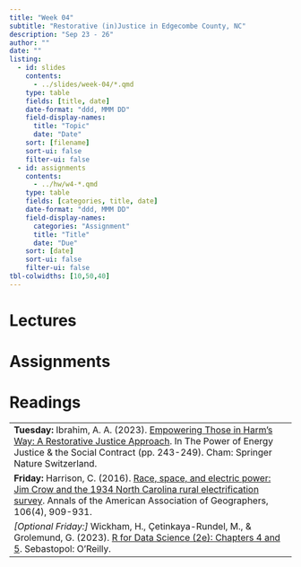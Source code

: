 ```yaml
---
title: "Week 04"
subtitle: "Restorative (in)Justice in Edgecombe County, NC"
description: "Sep 23 - 26"
author: ""
date: ""
listing:
  - id: slides
    contents:
      - ../slides/week-04/*.qmd
    type: table
    fields: [title, date]
    date-format: "ddd, MMM DD"
    field-display-names:
      title: "Topic"
      date: "Date"
    sort: [filename]
    sort-ui: false
    filter-ui: false
  - id: assignments
    contents:
      - ../hw/w4-*.qmd
    type: table
    fields: [categories, title, date]
    date-format: "ddd, MMM DD"
    field-display-names:
      categories: "Assignment"
      title: "Title"
      date: "Due"
    sort: [date]
    sort-ui: false
    filter-ui: false
tbl-colwidths: [10,50,40]
---
```


# Lectures

::: {#slides}
:::

# Assignments

::: {#assignments}
:::

# Readings

|                                                                                                           |
|-----------------------------------------------------------------------------------------------------------|
|**Tuesday:** Ibrahim, A. A. (2023). [Empowering Those in Harm’s Way: A Restorative Justice Approach](https://link.springer.com/content/pdf/10.1007/978-3-031-46282-5_32.pdf). In The Power of Energy Justice & the Social Contract (pp. 243-249). Cham: Springer Nature Switzerland.                        |
|**Friday:** Harrison, C. (2016). [Race, space, and electric power: Jim Crow and the 1934 North Carolina rural electrification survey](https://www-jstor-org.ezproxy.wellesley.edu/stable/pdf/45387649.pdf). Annals of the American Association of Geographers, 106(4), 909-931.|
*[Optional Friday:]* Wickham, H., Çetinkaya-Rundel, M., & Grolemund, G. (2023). [R for Data Science (2e): Chapters 4 and 5](https://r4ds.hadley.nz/workflow-style.html). Sebastopol: O'Reilly.   |              
